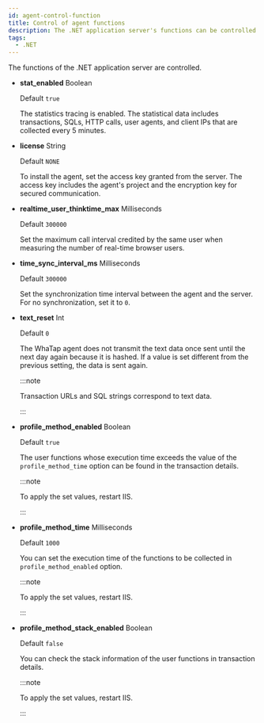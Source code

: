 ```yaml
---
id: agent-control-function
title: Control of agent functions
description: The .NET application server's functions can be controlled.
tags:
  - .NET
---
```


The functions of the .NET application server are controlled.

-   **stat_enabled** <span class='type'>Boolean</span>

    Default `true`

    The statistics tracing is enabled. The statistical data includes transactions, SQLs, HTTP calls, user agents, and client IPs that are collected every 5 minutes. 

-   **license** <span class='type'>String</span>

    Default `NONE`

    To install the agent, set the access key granted from the server. The access key includes the agent's project and the encryption key for secured communication.

-   **realtime_user_thinktime_max** <span class='type'>Milliseconds</span>

    Default `300000`

    Set the maximum call interval credited by the same user when measuring the number of real-time browser users.

-   **time_sync_interval_ms** <span class='type'>Milliseconds</span>

    Default `300000`

    Set the synchronization time interval between the agent and the server. For no synchronization, set it to `0`.

-   **text_reset** <span class='type'>Int</span>

    Default `0`

    The WhaTap agent does not transmit the text data once sent until the next day again because it is hashed. If a value is set different from the previous setting, the data is sent again.

    :::note

    Transaction URLs and SQL strings correspond to text data.

    :::

-   **profile_method_enabled** <span class='type'>Boolean</span>

    Default `true`

    The user functions whose execution time exceeds the value of the `profile_method_time` option can be found in the transaction details.

    :::note

    To apply the set values, restart IIS.

    :::

-   **profile_method_time** <span class='type'>Milliseconds</span>

    Default `1000`

    You can set the execution time of the functions to be collected in `profile_method_enabled` option.

    :::note

    To apply the set values, restart IIS.

    :::

-   **profile_method_stack_enabled** <span class='type'>Boolean</span>

    Default `false`

    You can check the stack information of the user functions in transaction details.

    :::note

    To apply the set values, restart IIS.

    :::

